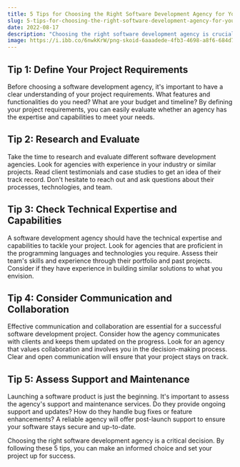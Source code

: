 ```yaml
---
title: 5 Tips for Choosing the Right Software Development Agency for Your Project
slug: 5-tips-for-choosing-the-right-software-development-agency-for-your-project
date: 2022-08-17
description: "Choosing the right software development agency is crucial for the success of your project. Follow these 5 tips to make the best decision."
image: https://i.ibb.co/6nwkKrW/png-skoid-6aaadede-4fb3-4698-a8f6-684d7786b067-sktid-a48cca56-e6da-484e-a814-9c849652bcb3-skt-2023-0.png
---
```

## Tip 1: Define Your Project Requirements

Before choosing a software development agency, it's important to have a clear understanding of your project requirements. What features and functionalities do you need? What are your budget and timeline? By defining your project requirements, you can easily evaluate whether an agency has the expertise and capabilities to meet your needs.

## Tip 2: Research and Evaluate

Take the time to research and evaluate different software development agencies. Look for agencies with experience in your industry or similar projects. Read client testimonials and case studies to get an idea of their track record. Don't hesitate to reach out and ask questions about their processes, technologies, and team.

## Tip 3: Check Technical Expertise and Capabilities

A software development agency should have the technical expertise and capabilities to tackle your project. Look for agencies that are proficient in the programming languages and technologies you require. Assess their team's skills and experience through their portfolio and past projects. Consider if they have experience in building similar solutions to what you envision.

## Tip 4: Consider Communication and Collaboration

Effective communication and collaboration are essential for a successful software development project. Consider how the agency communicates with clients and keeps them updated on the progress. Look for an agency that values collaboration and involves you in the decision-making process. Clear and open communication will ensure that your project stays on track.

## Tip 5: Assess Support and Maintenance

Launching a software product is just the beginning. It's important to assess the agency's support and maintenance services. Do they provide ongoing support and updates? How do they handle bug fixes or feature enhancements? A reliable agency will offer post-launch support to ensure your software stays secure and up-to-date.

Choosing the right software development agency is a critical decision. By following these 5 tips, you can make an informed choice and set your project up for success.
